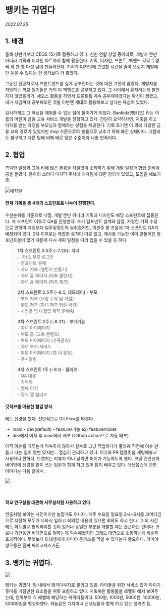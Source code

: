 
# 뱅키는 귀엽다

_2022.07.25_

## **1\. 배경**

올해 상반기부터 CEOS 15기로 활동하고 있다. 신촌 연합 창업 동아리로, 개발자 뿐만 아니라 기획과 디자인 파트까지 함께 활동한다. 기획, 디자인, 프론트, 백엔드 각각 두명씩 꽉 찬 총 다섯 팀이 만들어진다. 기획과 디자인에 고민할 시간을 줄여 오로지 개발에만 쏟을 수 있다는 건 생각보다 더 좋았다.

그동안 전공자로서 프론트앤드를 깊게 공부한다는 것에 대한 고민이 많았다. 개발자를 지망하는 학교 동기들은 거의 다 백엔드를 공부하고 있다. 그 사이에서 혼자라는게 불안하지 않았을리가. 세오스 활동을 하면서 프론트를 계속 공부해야겠다는 확신이 생겼고, 내가 지금까지 공부해오던 것을 이번엔 제대로 활용해보고 싶다는 욕심이 있었다.

감사하게도 그 욕심을 채워줄 수 있는 팀에 들어가게 되었다. Bankidz(뱅키즈) 라는 이름의 어린이 금융 교육 서비스 개발을 진행하고 있다. 간단히 요약하자면, 저축을 하고 이자를 받는 과정을 부모님과 함께하는 경험을 제공한다. 기획 초기엔 이 외에 다양한 금융 교육 경로가 있었지만 mvp 수준으로의 볼륨으로 낮추기 위해 빠진 상태이다. 그럼에도 불구하고 다른 팀에 비해 배로 많은 수준이라 나름 만족이다.

## **2\. 협업**

촉박한 일정과 그에 비해 많은 볼륨을 차질없이 소화하기 위해 개발 일정과 협업 준비에 공을 들였다. 동아리 스터디 마지막 주차에 애자일에 대한 강의가 있었고, 도입을 해보기로.

![애자일](https://img1.daumcdn.net/thumb/R1280x0/?scode=mtistory2&fname=https%3A%2F%2Fblog.kakaocdn.net%2Fdn%2Fcydggz%2FbtrIeLMvEwn%2FkImHaYyqKy9eNePC5EB360%2Fimg.png)

#### **전체 기획을 총 4개의 스프린트로 나누어 진행한다.**

우선순위를 기준으로 나열. 개발 뿐만 아니라 기획과 디자인도 해당 스프린트에 집중한다. 매 스프린트 이후로 QA를 진행한다. 초기 컴포넌트 설계와 삽질, 자잘한 기획 수정으로 인하여 예정보다 일주일정도씩 늦춰졌지만, 이번주 말 즈음에 1차 스프린트 QA가 예정되어 있다. 2차 이후로는 복잡한 로직이 따로 없고, 재사용 가능한 이미 만들어진 컴포넌트들이 많기 때문에 다시 계획 일정을 따라 잡을 수 있을 듯 하다.

> **1차 스프린트 3.5주 (~7.20)- 자녀**  
> \-  자녀, 부모 로그인  
> \- 컴포넌트 설계  
> \- 자녀 저축 (챌린지 만들기)  
> \- 자녀 홈 페이지 (저축 챌린지)  
> \- 자녀 홈 페이지 (저축 체크)
>
> **2차 스프린트 2.5주 (~8.5, 데모데이) - 부모**  
> \- 부모 저축 (요청 수락 및 거절)  
> \- 부모 저축 (자녀 저축 현황 확인)  
> \- 시연용 임시 웹앱 제작 (PWA)
>
> **3차 스프린트 2주 (~8.21) - 부가기능**  
> \- 자녀 마이페이지  
> \- 부모 홈 (교육 콘텐츠)  
> \- 부모 마이페이지 (가족관리)  
> \- 자녀 부가 서비스  
> \- 부모 마이페이지 (앱 내 활동)  
> \- 푸시알림
>
> **4차 스프린트 1주 (~9.1) - 릴리즈**  
> \- QA 대응  
> \- 최적화  
> \- 웹뷰 이식  
> \- 정식 앱 릴리즈

#### **깃허브를 이용한 협업 방식**

에도 신경을 썼다. 전반적으로 Git Flow를 따른다.

- main - dev(default) - feature/기능 ex) feature/ticket
- dev에서 머지 후 main에서 배포 (Github action으로 자동 배포)

아직 이슈를 다루는게 익숙하지 않아서 실수로 그냥 작업하다가 풀리퀘 직전에 이슈 만들고 다는 일이 몇번 있지만... 열심히 관리하고 있다. 이슈와 PR 탬플릿을 세팅해놓고 사용하니 편하다. 브랜치는 리뷰가 하나 달리면 머지가 가능하도록 했다. 코딩 컨벤션과 네이밍에 신경을 많이 쓰는 팀원과 함께 하고 있어 많이 배우고 있다. 데브옵스에 관한 이야기는 다음 글에서.

![](https://img1.daumcdn.net/thumb/R1280x0/?scode=mtistory2&fname=https%3A%2F%2Fblog.kakaocdn.net%2Fdn%2Fbi4YwQ%2FbtrIdDH1JH0%2Fh84zhQDg1MESFK716UCPT0%2Fimg.png)

<br />

#### **학교 연구실을 대관해 사무실처럼 사용하고 있다.**

연출처럼 보이는 사진이지만 놀랍게도 아니다. 매주 수요일 일요일 2시~6시를 코어타임으로 지정해 모두가 나와서 일하고 회의할 내용이 있으면 회의도 하고 한다. 그 외 시간에도 파트별로 협의해야할 것이 있거나 동일한 부분을 개발할 때는 출근하는 편이다. 코로나 기간동안 비대면으로 일하는게 익숙해졌지만 그래도 대면으로 소통하는게 확실히 효과적이다. 무엇보다 타대생에게 카미야 돈까스를 먹일 수 있다는게 중요하다. 카미야 냉우동은 진짜 싸이코패스거든.

## **3\. 뱅키는 귀엽다.**

![](https://img1.daumcdn.net/thumb/R1280x0/?scode=mtistory2&fname=https%3A%2F%2Fblog.kakaocdn.net%2Fdn%2FW88K4%2FbtrIdYL9DEy%2F3HDAPYej3hdbvP1IFA5KTk%2Fimg.png)

뱅키는 귀엽다. 팀 내에서 뱅키아부지로 불리고 있음. 아이들을 위한 서비스 답게 아이가 흥미를 가질만한 요소들을 여럿 포함하고 있다. 저축해온 활동들을 레벨화 해서 보여주는데, 왼쪽부터 각 레벨에 해당하는 캐릭터들이다. 500원, 1000원, 5000원, 10000원, 50000원을 형상화했다. 하늘같은 디자이너 선생님들과 함께 하고 있는 뱅키즈 팀.

<Comment />
